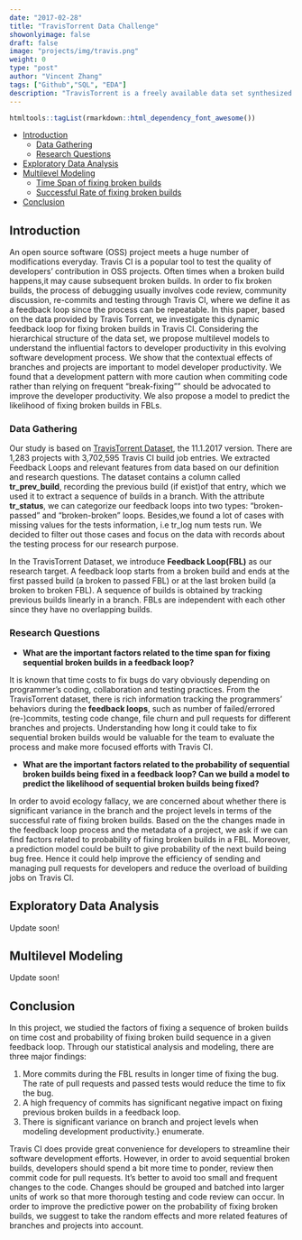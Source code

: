 ```yaml
---
date: "2017-02-28"
title: "TravisTorrent Data Challenge"
showonlyimage: false
draft: false
image: "projects/img/travis.png"
weight: 0
type: "post"
author: "Vincent Zhang"
tags: ["Github","SQL", "EDA"]
description: "TravisTorrent is a freely available data set synthesized from Travis CI and GitHub, which is used as a data mining challenge from The International Conference on Mining Software Repositories(MSR)."
---
```


```r
htmltools::tagList(rmarkdown::html_dependency_font_awesome())
```

-   [Introduction](#introduction)
    -   [Data Gathering](#data-gathering)
    -   [Research Questions](#research-question)
-   [Exploratory Data Analysis](#exploratory-data-analysis)
-   [Multilevel Modeling](#multilevel-modeling)
    -   [Time Span of fixing broken builds](#time-span-of-fixing-broken-builds)
    -   [Successful Rate of fixing broken builds](#successful-rate-of-fixing-broken-builds)
-   [Conclusion](#conclusion)

## Introduction

An open source software (OSS) project meets a huge number of modifications everyday. Travis CI is a popular tool to test the quality of developers' contribution in OSS projects. Often times when a broken build happens,it may cause subsequent broken builds. In order to fix broken builds, the process of debugging usually involves code review, community discussion, re-commits and testing through Travis CI, where we define it as a feedback loop since the process can be repeatable. In this paper, based on the data provided by Travis Torrent, we investigate this dynamic feedback loop for fixing broken builds in Travis CI. Considering the hierarchical structure of the data set, we propose multilevel models to understand the influential factors to developer productivity in this evolving software development process. We show that the contextual effects of branches and projects are important to model developer productivity. We found that a development pattern with more caution when commiting code rather than relying on frequent "break-fixing"" should be advocated to improve the developer productivity. We also propose a model to predict the likelihood of fixing broken builds in FBLs.


### Data Gathering
Our study is based on [TravisTorrent Dataset](https://travistorrent.testroots.org/page_dataformat/), the 11.1.2017 version. There are 1,283 projects with 3,702,595 Travis CI build job entries. We extracted Feedback Loops and relevant features from data based on our definition and research questions. The dataset contains a column called __tr_prev_build__, recording the previous build (if exist)of that entry, which we used it to extract a sequence of builds in a branch. With the attribute __tr_status__, we can categorize our feedback loops into two types: "broken-passed" and "broken-broken" loops. Besides,we found a lot of cases with missing values for the tests information, i.e tr_log num tests run. We decided to filter out those cases and focus on the data with records about the testing process for our research purpose. 

In the TravisTorrent Dataset, we introduce __Feedback Loop(FBL)__ as our research target. A feedback loop starts from a broken build and ends at the first passed build (a broken to passed FBL) or at the last broken build (a broken to broken FBL). A sequence of builds is obtained by tracking previous builds linearly in a branch. FBLs are independent with each other since they have no overlapping builds. 

### Research Questions
- __What are the important factors related to the time span for fixing sequential broken builds in a feedback loop?__

It is known that time costs to fix bugs do vary obviously depending on programmer's coding, collaboration and testing practices. From the TravisTorrent dataset, there is rich information tracking the programmers' behaviors during the __feedback loops__, such as number of failed/errored (re-)commits, testing code change, file churn and pull requests for different branches and projects. Understanding how long it could take to fix sequential broken builds would be valuable for the team to evaluate the process and make more focused efforts with Travis CI.

-  __What are the important factors related to the probability of sequential broken builds being fixed in a feedback loop? Can we build a model to predict the likelihood of sequential broken builds being fixed?__

In order to avoid ecology fallacy, we are concerned about whether there is significant variance in the branch and the project levels in terms of the successful rate of fixing broken builds. Based on the the changes made in the feedback loop process and the metadata of a project, we ask if we can find factors related to probability of fixing broken builds in a FBL. Moreover, a prediction model could be built to give probability of the next build being bug free. Hence it could help improve the efficiency of sending and managing pull requests for developers and reduce the overload of building jobs on Travis CI.

## Exploratory Data Analysis
Update soon!

## Multilevel Modeling
Update soon!

## Conclusion
In this project, we studied the factors of fixing a sequence of broken builds on time cost and probability of fixing broken build sequence in a given feedback loop. Through our statistical analysis and modeling, there are three major findings:

1. More commits during the FBL results in longer time of fixing the bug. The rate of pull requests and passed tests would reduce the time to fix the bug.
2. A high frequency of commits has significant negative impact on fixing  previous broken builds in a feedback loop.
3. There is significant variance on branch and project levels when modeling  development productivity.}
enumerate.

Travis CI does provide great convenience for developers to streamline their software development efforts. However, in order to avoid sequential broken builds, developers should spend a bit more time to ponder, review then commit code for pull requests. It's better to avoid too small and frequent changes to the code. Changes should be grouped and batched into larger units of work so that more thorough testing and code review can occur. In order to improve the predictive power on the probability of fixing broken builds, we suggest to take the random effects and more related features of branches and projects into account.